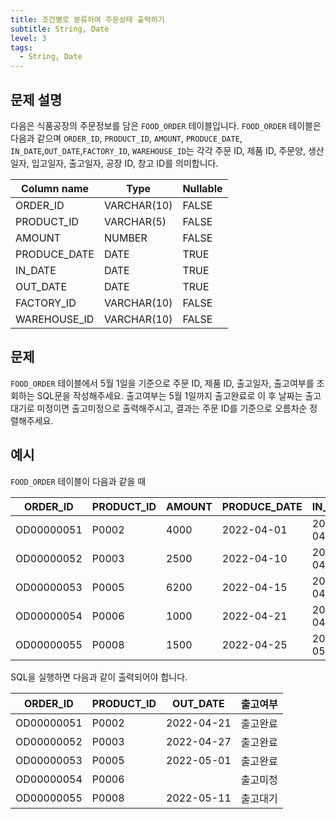 ```yaml
---
title: 조건별로 분류하여 주문상태 출력하기
subtitle: String, Date
level: 3
tags:
  - String, Date
---
```


## 문제 설명

다음은 식품공장의 주문정보를 담은 `FOOD_ORDER` 테이블입니다. `FOOD_ORDER` 테이블은 다음과 같으며 `ORDER_ID`, `PRODUCT_ID`, `AMOUNT`, `PRODUCE_DATE`, `IN_DATE`,`OUT_DATE`,`FACTORY_ID`, `WAREHOUSE_ID`는 각각 주문 ID, 제품 ID, 주문양, 생산일자, 입고일자, 출고일자, 공장 ID, 창고 ID를 의미합니다.

| Column name  | Type        | Nullable |
| ------------ | ----------- | -------- |
| ORDER_ID     | VARCHAR(10) | FALSE    |
| PRODUCT_ID   | VARCHAR(5)  | FALSE    |
| AMOUNT       | NUMBER      | FALSE    |
| PRODUCE_DATE | DATE        | TRUE     |
| IN_DATE      | DATE        | TRUE     |
| OUT_DATE     | DATE        | TRUE     |
| FACTORY_ID   | VARCHAR(10) | FALSE    |
| WAREHOUSE_ID | VARCHAR(10) | FALSE    |

## 문제

`FOOD_ORDER` 테이블에서 5월 1일을 기준으로 주문 ID, 제품 ID, 출고일자, 출고여부를 조회하는 SQL문을 작성해주세요. 출고여부는 5월 1일까지 출고완료로 이 후 날짜는 출고 대기로 미정이면 출고미정으로 출력해주시고, 결과는 주문 ID를 기준으로 오름차순 정렬해주세요.

## 예시

`FOOD_ORDER` 테이블이 다음과 같을 때

| ORDER_ID   | PRODUCT_ID | AMOUNT | PRODUCE_DATE | IN_DATE    | OUT_DATE   | FACTORY_ID | WAREHOUSE_ID |
| ---------- | ---------- | ------ | ------------ | ---------- | ---------- | ---------- | ------------ |
| OD00000051 | P0002      | 4000   | 2022-04-01   | 2022-04-21 | 2022-04-21 | FT19970003 | WH0005       |
| OD00000052 | P0003      | 2500   | 2022-04-10   | 2022-04-27 | 2022-04-27 | FT19970003 | WH0006       |
| OD00000053 | P0005      | 6200   | 2022-04-15   | 2022-04-30 | 2022-05-01 | FT19940003 | WH0003       |
| OD00000054 | P0006      | 1000   | 2022-04-21   | 2022-04-30 | NULL       | FT19940003 | WH0009       |
| OD00000055 | P0008      | 1500   | 2022-04-25   | 2022-05-11 | 2022-05-11 | FT19980003 | WH0009       |

SQL을 실행하면 다음과 같이 출력되어야 합니다.

| ORDER_ID   | PRODUCT_ID | OUT_DATE   | 출고여부 |
| ---------- | ---------- | ---------- | -------- |
| OD00000051 | P0002      | 2022-04-21 | 출고완료 |
| OD00000052 | P0003      | 2022-04-27 | 출고완료 |
| OD00000053 | P0005      | 2022-05-01 | 출고완료 |
| OD00000054 | P0006      |            | 출고미정 |
| OD00000055 | P0008      | 2022-05-11 | 출고대기 |
